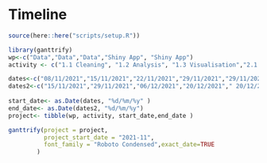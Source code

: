 # Timeline

```r
source(here::here("scripts/setup.R"))
```


```r
library(ganttrify)
wp<-c("Data","Data","Data","Shiny App", "Shiny App")
activity <- c("1.1 Cleaning", "1.2 Analysis", "1.3 Visualisation","2.1 Intergration","2.2 Front end")

dates<-c("08/11/2021","15/11/2021","22/11/2021","29/11/2021","29/11/2021")
dates2<-c("15/11/2021","29/11/2021","06/12/2021","20/12/2021"," 20/12/2021")
 
start_date<- as.Date(dates, "%d/%m/%y" )
end_date<- as.Date(dates2, "%d/%m/%y")
project<- tibble(wp, activity, start_date,end_date )

ganttrify(project = project,
          project_start_date = "2021-11",
          font_family = "Roboto Condensed",exact_date=TRUE
        )

```

